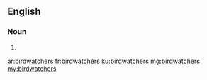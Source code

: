 ==English==

===Noun===
{{head|en|plural}}

# {{plural of|birdwatcher|lang=en|nocat=1}}

[[ar:birdwatchers]]
[[fr:birdwatchers]]
[[ku:birdwatchers]]
[[mg:birdwatchers]]
[[my:birdwatchers]]
